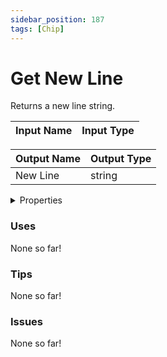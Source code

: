 ```yaml
---
sidebar_position: 187
tags: [Chip]
---
```


# Get New Line

Returns a new line string.



| Input Name | Input Type |
|-----------|-----------|

| Output Name | Output Type |
|-----------|-----------|
| New Line | string |


<details>
  <summary>Properties</summary>
  <div>
    <div>
    <table>
      <thead>
        <tr>
          <th>Is beta required?</th>
          <th>❌</th>
        </tr>
        <tr>
          <th>Is this chip a trolling risk?</th>
          <th>❌</th>
        </tr>
        <tr>
          <th>Chip UUPD</th>
          <th>975fde92-136c-4ce5-b749-bf149b817695</th>
        </tr>
      </thead>
    </table>
    </div>
  </div>
</details>

### Uses

None so far!

### Tips

None so far!

### Issues

None so far!